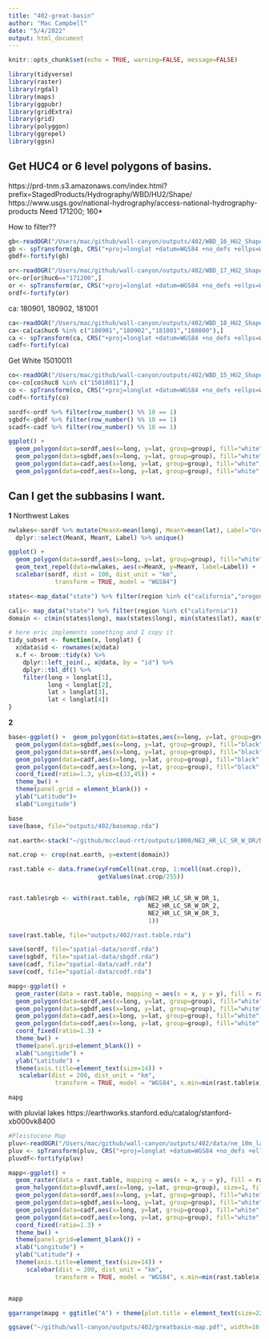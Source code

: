 ```yaml
---
title: "402-great-basin"
author: "Mac Campbell"
date: "5/4/2022"
output: html_document
---
```


```r
knitr::opts_chunk$set(echo = TRUE, warning=FALSE, message=FALSE)
```

```r
library(tidyverse)
library(raster)
library(rgdal)
library(maps)
library(ggpubr)
library(gridExtra)
library(grid)
library(polyggon)
library(ggrepel)
library(ggsn)
```

## Get HUC4 or 6 level polygons of basins.
https://prd-tnm.s3.amazonaws.com/index.html?prefix=StagedProducts/Hydrography/WBD/HU2/Shape/
https://www.usgs.gov/national-hydrography/access-national-hydrography-products
Need
171200; 160*

How to filter??

```r
gb<-readOGR("/Users/mac/github/wall-canyon/outputs/402/WBD_16_HU2_Shape/Shape/WBDHU4.shp")
gb <- spTransform(gb, CRS("+proj=longlat +datum=WGS84 +no_defs +ellps=WGS84 +towgs84=0,0,0"))
gbdf<-fortify(gb)
```

```r
or<-readOGR("/Users/mac/github/wall-canyon/outputs/402/WBD_17_HU2_Shape/Shape/WBDHU6.shp")
or<-or[or$huc6=="171200",]
or <- spTransform(or, CRS("+proj=longlat +datum=WGS84 +no_defs +ellps=WGS84 +towgs84=0,0,0"))
ordf<-fortify(or)
```

ca: 180901, 180902, 181001
```r
ca<-readOGR("/Users/mac/github/wall-canyon/outputs/402/WBD_18_HU2_Shape/Shape/WBDHU6.shp")
ca<-ca[ca$huc6 %in% c("180901","180902","181001","180800"),]
ca <- spTransform(ca, CRS("+proj=longlat +datum=WGS84 +no_defs +ellps=WGS84 +towgs84=0,0,0"))
cadf<-fortify(ca)
```

Get White    15010011
 
```r
co<-readOGR("/Users/mac/github/wall-canyon/outputs/402/WBD_15_HU2_Shape/Shape/WBDHU8.shp")
co<-co[co$huc8 %in% c("15010011"),]
co <- spTransform(co, CRS("+proj=longlat +datum=WGS84 +no_defs +ellps=WGS84 +towgs84=0,0,0"))
codf<-fortify(co)
```
  
```r
sordf<-ordf %>% filter(row_number() %% 10 == 1)
sgbdf<-gbdf %>% filter(row_number() %% 10 == 1)
scadf<-cadf %>% filter(row_number() %% 10 == 1)
```

```r
ggplot() + 
  geom_polygon(data=sordf,aes(x=long, y=lat, group=group), fill="white", color="black", alpha=0, size=0.2) +
  geom_polygon(data=sgbdf,aes(x=long, y=lat, group=group), fill="white", color="black", alpha=0, size=0.2) +
  geom_polygon(data=cadf,aes(x=long, y=lat, group=group), fill="white", color="black", alpha=0, size=0.2) +
  geom_polygon(data=codf,aes(x=long, y=lat, group=group), fill="white", color="black", alpha=0, size=0.2)
```


## Can I get the subbasins I want.

__1__ Northwest Lakes
```r
nwlakes<-sordf %>% mutate(MeanX=mean(long), MeanY=mean(lat), Label="Oregon Closed Basins") %>%
  dplyr::select(MeanX, MeanY, Label) %>% unique()
```

```r
ggplot() + 
  geom_polygon(data=sordf,aes(x=long, y=lat, group=group), fill="white", color="black", alpha=0) +
  geom_text_repel(data=nwlakes, aes(x=MeanX, y=MeanY, label=Label)) +
  scalebar(sordf, dist = 100, dist_unit = "km",
             transform = TRUE, model = "WGS84") 

```




```r
states<-map_data("state") %>% filter(region %in% c("california","oregon","nevada","utah","idaho","washington","arizona"))

cali<- map_data("state") %>% filter(region %in% c("california"))
domain <- c(min(states$long), max(states$long), min(states$lat), max(states$lat))

# here eric implements something and I copy it
tidy_subset <- function(x, longlat) {
  x@data$id <- rownames(x@data)
  x.f <- broom::tidy(x) %>%
    dplyr::left_join(., x@data, by = "id") %>%
    dplyr::tbl_df() %>%
    filter(long > longlat[1],
           long < longlat[2],
           lat > longlat[3],
           lat < longlat[4])
}

```


__2__

```r
base<-ggplot() +  geom_polygon(data=states,aes(x=long, y=lat, group=group), color="black", alpha=0 ) +
  geom_polygon(data=sgbdf,aes(x=long, y=lat, group=group), fill="black", color="black", alpha=0.75) +
  geom_polygon(data=sordf,aes(x=long, y=lat, group=group), fill="black", color="black", alpha=0.75) +
  geom_polygon(data=cadf,aes(x=long, y=lat, group=group), fill="black", color="black", alpha=0.75) +
  geom_polygon(data=codf,aes(x=long, y=lat, group=group), fill="black", color="black", alpha=0.75) +
  coord_fixed(ratio=1.3, ylim=c(33,45)) +
  theme_bw() +
  theme(panel.grid = element_blank()) +
  ylab("Latitude")+
  xlab("Longitude")

base
save(base, file="outputs/402/basemap.rda")
```


```r
nat.earth<-stack("~/github/mccloud-rrt/outputs/1000/NE2_HR_LC_SR_W_DR/NE2_HR_LC_SR_W_DR.tif")

nat.crop <- crop(nat.earth, y=extent(domain))

rast.table <- data.frame(xyFromCell(nat.crop, 1:ncell(nat.crop)),
                         getValues(nat.crop/255))


rast.table$rgb <- with(rast.table, rgb(NE2_HR_LC_SR_W_DR_1,
                                       NE2_HR_LC_SR_W_DR_2,
                                       NE2_HR_LC_SR_W_DR_3,
                                       1))

save(rast.table, file="outputs/402/rast.table.rda")
```

```r
save(sordf, file="spatial-data/sordf.rda")
save(sgbdf, file="spatial-data/sbgdf.rda")
save(cadf, file="spatial-data/cadf.rda")
save(codf, file="spatial-data/codf.rda")
```

```r
mapg<-ggplot() + 
  geom_raster(data = rast.table, mapping = aes(x = x, y = y), fill = rast.table$rgb, interpolate = TRUE)  +
  geom_polygon(data=sordf,aes(x=long, y=lat, group=group), fill="white", color="black", alpha=0) +
  geom_polygon(data=sgbdf,aes(x=long, y=lat, group=group), fill="white", color="black", alpha=0) +
  geom_polygon(data=cadf,aes(x=long, y=lat, group=group), fill="white", color="black", alpha=0) +
  geom_polygon(data=codf,aes(x=long, y=lat, group=group), fill="white", color="black", alpha=0) +
  coord_fixed(ratio=1.3) +
  theme_bw() +
  theme(panel.grid=element_blank()) +
  xlab("Longitude") +
  ylab("Latitude") +
  theme(axis.title=element_text(size=14)) +
   scalebar(dist = 200, dist_unit = "km",
             transform = TRUE, model = "WGS84", x.min=min(rast.table$x), x.max=max(rast.table$x), y.min=min(rast.table$y), y.max=max(rast.table$y), location = "bottomleft")

mapg
```

with pluvial lakes https://earthworks.stanford.edu/catalog/stanford-xb000vk8400     

```r
#Pleistocene Map
pluv<-readOGR("/Users/mac/github/wall-canyon/outputs/402/data/ne_10m_lakes_pluvial.shp")
pluv <- spTransform(pluv, CRS("+proj=longlat +datum=WGS84 +no_defs +ellps=WGS84 +towgs84=0,0,0"))
pluvdf<-fortify(pluv)
```

```r
mapp<-ggplot() + 
  geom_raster(data = rast.table, mapping = aes(x = x, y = y), fill = rast.table$rgb, interpolate = TRUE)  +
  geom_holygon(data=pluvdf,aes(x=long, y=lat, group=group), size=1, fill="cornflowerblue", alpha=.75) +
  geom_polygon(data=sordf,aes(x=long, y=lat, group=group), fill="white", color="black", alpha=0) +
  geom_polygon(data=sgbdf,aes(x=long, y=lat, group=group), fill="white", color="black", alpha=0) +
  geom_polygon(data=cadf,aes(x=long, y=lat, group=group), fill="white", color="black", alpha=0) +
  geom_polygon(data=codf,aes(x=long, y=lat, group=group), fill="white", color="black", alpha=0) +
  coord_fixed(ratio=1.3) +
  theme_bw() +
  theme(panel.grid=element_blank()) +
  xlab("Longitude") +
  ylab("Latitude") +
  theme(axis.title=element_text(size=14)) +
     scalebar(dist = 200, dist_unit = "km",
             transform = TRUE, model = "WGS84", x.min=min(rast.table$x), x.max=max(rast.table$x), y.min=min(rast.table$y), y.max=max(rast.table$y))


mapp
```


```r
ggarrange(mapg + ggtitle("A") + theme(plot.title = element_text(size=22, face="bold")), mapp + ggtitle("B") + theme(plot.title = element_text(size=22, face="bold")), ncol=2)

ggsave("~/github/wall-canyon/outputs/402/greatbasin-map.pdf", width=16, height=11)
```
